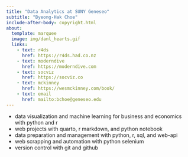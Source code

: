 ```yaml
---
title: "Data Analytics at SUNY Geneseo" 
subtitle: "Byeong-Hak Choe"
include-after-body: copyright.html
about:
  template: marquee
  image: img/danl_hearts.gif
  links:
    - text: r4ds 
      href: https://r4ds.had.co.nz
    - text: moderndive
      href: https://moderndive.com
    - text: socviz
      href: https://socviz.co
    - text: mckinney
      href: https://wesmckinney.com/book/
    - text: email
      href: mailto:bchoe@geneseo.edu
---
```


- data visualization and machine learning for business and economics with python and r
- web projects with quarto, r markdown, and python notebook 
- data preparation and management with python, r, sql, and web-api
- web scrapping and automation with python selenium
- version control with git and github 


<br><br>
<br><br>
<br><br>
